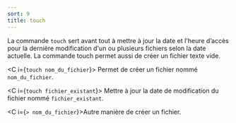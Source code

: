 ```yaml
---
sort: 9
title: touch
---
```


La commande `touch` sert avant tout à mettre à jour la date et l'heure d’accès pour la dernière modification d'un ou plusieurs fichiers selon la date actuelle. La commande touch permet aussi de créer un fichier texte vide.

<C i={`touch nom_du_fichier`}>
  Permet de créer un fichier nommé `nom_du_fichier`.
</C>

<C i={`touch fichier_existant`}>
  Mettre à jour la date de modification du fichier nommé `fichier_existant`.
</C>

<C i={`> nom_du_fichier`}>Autre manière de créer un fichier.</C>
